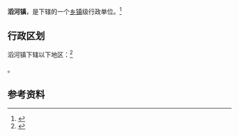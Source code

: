 {{中国乡级行政区|61/09/25/103/000}}

'''滔河镇'''，是{{PRC admin/fullname|61/09/25/103/000|3}}下辖的一个[[乡镇|乡镇]]级行政单位。<ref>{{PRC admin/ref sgc|{{PRC admin/parent|61/09/25/103/000}}}}</ref>

== 行政区划 ==

滔河镇下辖以下地区：<ref>{{PRC admin/ref sgc|61/09/25/103/000}}</ref>

{{PRC admin/children|61/09/25/103/000}}。

== 参考资料 ==

{{reflist}}

{{陕西行政区划小作品}}
{{PRC admin/navcat|61/09/25/103/000}}